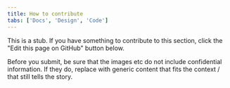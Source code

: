 ```yaml
---
title: How to contribute
tabs: ['Docs', 'Design', 'Code']
---
```


This is a stub. If you have something to contribute to this section, click the "Edit this page on GitHub" button below.


Before you submit, be sure that the images etc do not include confidential information. If they do, replace with generic content that fits the context / that still tells the story.




